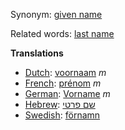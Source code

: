 Synonym: [[given name]]

Related words: [[last name]]

'''Translations'''
*[[Dutch]]: [[voornaam]] ''m''
*[[French]]: [[prénom]] ''m''
*[[German]]: [[Vorname]] ''m''
*[[Hebrew]]: [[שם פרטי]]
*[[Swedish]]: [[förnamn]]